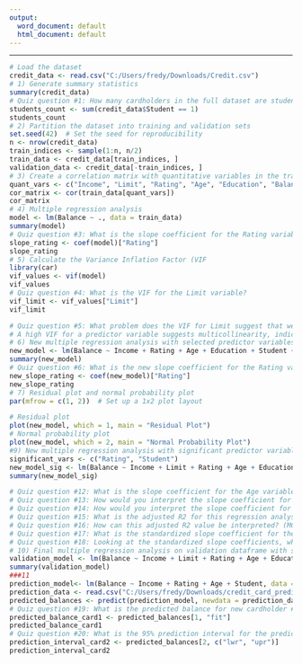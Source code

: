 ---
output:
  word_document: default
  html_document: default
---
---
```{r}
# Load the dataset
credit_data <- read.csv("C:/Users/fredy/Downloads/Credit.csv")
# 1) Generate summary statistics
summary(credit_data)
# Quiz question #1: How many cardholders in the full dataset are students?
students_count <- sum(credit_data$Student == 1)
students_count
# 2) Partition the dataset into training and validation sets
set.seed(42)  # Set the seed for reproducibility
n <- nrow(credit_data)
train_indices <- sample(1:n, n/2)
train_data <- credit_data[train_indices, ]
validation_data <- credit_data[-train_indices, ]
# 3) Create a correlation matrix with quantitative variables in the training dataframe
quant_vars <- c("Income", "Limit", "Rating", "Age", "Education", "Balance")
cor_matrix <- cor(train_data[quant_vars])
cor_matrix
# 4) Multiple regression analysis
model <- lm(Balance ~ ., data = train_data)
summary(model)
# Quiz question #3: What is the slope coefficient for the Rating variable?
slope_rating <- coef(model)["Rating"]
slope_rating
# 5) Calculate the Variance Inflation Factor (VIF
library(car)
vif_values <- vif(model)
vif_values
# Quiz question #4: What is the VIF for the Limit variable?
vif_limit <- vif_values["Limit"]
vif_limit

# Quiz question #5: What problem does the VIF for Limit suggest that we have with the analysis? (MC)
# A high VIF for a predictor variable suggests multicollinearity, indicating that the predictor variable is highly correlated with other predictor variables in the model.
# 6) New multiple regression analysis with selected predictor variables
new_model <- lm(Balance ~ Income + Rating + Age + Education + Student + Gender + Married, data = train_data)
summary(new_model)
# Quiz question #6: What is the new slope coefficient for the Rating variable?
new_slope_rating <- coef(new_model)["Rating"]
new_slope_rating
# 7) Residual plot and normal probability plot
par(mfrow = c(1, 2))  # Set up a 1x2 plot layout

# Residual plot
plot(new_model, which = 1, main = "Residual Plot")
# Normal probability plot
plot(new_model, which = 2, main = "Normal Probability Plot")
#9) New multiple regression analysis with significant predictor variables
significant_vars <- c("Rating", "Student")
new_model_sig <- lm(Balance ~ Income + Limit + Rating + Age + Education + Student + Married, data = train_data)
summary(new_model_sig)

# Quiz question #12: What is the slope coefficient for the Age variable?
# Quiz question #13: How would you interpret the slope coefficient for the Rating variable? (MC)
# Quiz question #14: How would you interpret the slope coefficient for the Student variable? (MC)
# Quiz question #15: What is the adjusted R2 for this regression analysis?
# Quiz question #16: How can this adjusted R2 value be interpreted? (MC)
# Quiz question #17: What is the standardized slope coefficient for the Income variable?
# Quiz question #18: Looking at the standardized slope coefficients, which variable makes the strongest unique contribution to predicting credit card balance? (MC)
# 10) Final multiple regression analysis on validation dataframe with significant predictor variables
validation_model <- lm(Balance ~ Income + Limit + Rating + Age + Education + Student + Married, data = validation_data)
summary(validation_model)
###11
prediction_model<- lm(Balance ~ Income + Rating + Age + Student, data = validation_data)
prediction_data <- read.csv("C:/Users/fredy/Downloads/credit_card_prediction.csv")
predicted_balances <- predict(prediction_model, newdata = prediction_data, interval = "prediction", level = 0.95)
# Quiz question #19: What is the predicted balance for new cardholder #1?
predicted_balance_card1 <- predicted_balances[1, "fit"]
predicted_balance_card1
# Quiz question #20: What is the 95% prediction interval for the predicted balance for new cardholder #2?
prediction_interval_card2 <- predicted_balances[2, c("lwr", "upr")]
prediction_interval_card2
```